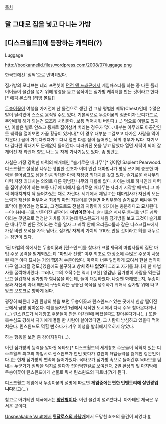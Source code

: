 [[목차]]

== 말 그대로 짐을 넣고 다니는 가방 ==

== [디스크월드]]에 등장하는 캐릭터(?) ==
Luggage

http://bookannelid.files.wordpress.com/2008/07/luggage.png

한국판에선 '짐짝'으로 번역되었다.

짐가방의 모티브는 테리 프랫쳇이 [[던전 앤 드래곤]]에서 게임마스터를 하는 중 다른 플레이어들이 물건을 넣기 위해 명령을 듣고 움직이는 짐가방 캐릭터를 만든 것이라고 한다.[* [[에픽 몬스터]] [리빙 볼트]]

[[두송이꽃]]이 여행을 가기전에 산 물건으로 생긴 건 그냥 평범한 궤짝(Chest)인데 수많은 발이 달려있어 스스로 움직일 수도 있다. 기본적으로 두송이꽃의 짐꾼이자 보디가드로, 주인에게 해가 되는건 모조리 처리한다. 보통 먹어치워 버린다.(...) 덤으로 이빨도 있지만, 이빨은 별로 안쓰고 통째로 집어삼켜 버리는 경우가 많다. 내부는 아무래도 아공간인 듯 궤짝을 열어보면 가끔 황금이 있거나[* 이 경우 대부분 그걸보고 다가온 사람을 먹어치운다.] 물이 가득차있다가도 다시 열면 다른 짐이 들어있는 식의 경우가 많다. 자기보다 길다란 막대기도 문제없이 들어간다. 더러워진 옷을 넣고 닫았다 열면 세탁이 되어 잘 개어진 채 라벤더 향도 나는 등 자체 가사기능도 있다. 좀 짱인듯.

사실은 가장 강력한 마력의 매개체인 "슬기로운 배나무"[* 영어명 Sapient Pearwood. 디스크월드 설정상 나무는 평범한 것조차 이미 인간 대마법사가 평생 쓰기에 충분한 마력을 불어넣고도 남을 만큼 막대한 마력 저장량 최대치를 갖고 있다. 슬기로운 배나무의 마력 저장 최대치는 의외로 다른 평범한 나무와 다를바 없다. 차이는 바로 하나인데 마력을 집어넣어야 하는 보통 나무에 비해서 슬기로운 배나무는 자라기 시작할 때부터 그 마력 최대치까지 꽉 들어차있는 채로 자란다. 세계에서 제일 가는 대마법사가 자신의 모든 노력과 재산을 퍼부어서 최강의 마법 지팡이를 만들면 머리부분에 슬기로운 배나무 한 토막이 들어있는 정도고, 그 정도로도 전설의 지팡이가 되기에는 충분하다고 묘사된다. --아티쉬네--]로 만들어진 궤짝이라 '''마법이뮨'''이다. 슬기로운 배나무 통짜로 만든 궤짝이라는 것만으로 엄청난 가치를 가지는데 린스윈드가 처음 짐가방을 보고 그것이 슬기로운 배나무로 만든 것이라는 것을 알자 그 궤짝 안에 오리촐라툼과 같은 디스크월드에서 가장 비싼 보석을 가득 담아도 짐가방 자체의 가치의 1/10도 안될 것이라고 혀를 내두르는 장면이 있다. 

1권 마법의 색에서는 두송이꽃과 [린스윈드]를 찾다가 크럴 제국의 마법사들의 집단 마법 주문 공격을 받게되었는데 "마법사 전쟁" 이후 최초로 한 장소에 수많은 주문이 사용된 때[* 이때 묘사는 거의 핵공격 수준이었다. 마력이 너무 밀집하게 모여서 현실 법칙이 마구 일그러질 정도.]였음에도 불구하고 '''상처 하나 없었다''' 그리고 자기를 화나게 한 마법사를 꿀꺽해버렸다. 그러나, 그의 호적수는 역시 [코헨] 영감님. 짐가방이 사람을 먹는걸 보고 질겁해서 짐가방과 힘싸움을 하는데, 둘이 대등하였다. 나중엔 화해했는지, 두송이꽃과 자신의 아내 베탄의 구출이라는 공통된 목적을 쟁취하기 위해서 짐가방 위에 타고 앙크 모포크로 향하게 된다.

굉장히 빠른데 2권 환상의 빛을 보면 두송이꽃과 린스윈드가 있는 곳에서 한참 떨어진 곳에서 금방 찾아온다. 예를 들자면 1권에서 시작한 도시에서 다시 주욱 찾아온다거나(...) 린스윈드가 세계창조 주문들이 만든 이차원에 빠졌을때도 찾아온다거나(...) 또한 복수심도 강해서 자기에게 칼질 한 사람이 살아있다면, 그 사람이 방심하고 있을때 먹어치운다. 린스윈드도 먹힐 뻔 하다가 겨우 이성을 발휘해서 먹히지 않았다.

하는 행동을 보면 좀 강아지같다(...).

이런 짐가방의 능력을 알아챈 옥타보[* 디스크월드의 세계창조 주문들이 적혀져 있는 디스크월드 최고의 마법서로 린스윈드가 한번 봤다가 영원히 마법능력을 잃게한 장본인이다.]는 현재 짐가방의 뱃속에 들어가있다. 옥타보가 짐가방 속으로 들어간후 옥타보를 탐내는 누군가가 짐짝을 억지로 열다가 잡아먹힌걸로 보여진다. 2권 환상의 빛 마지막에 두송이꽃이 린스윈드에게 선물로 줘서 린스윈드의 파트너(?)가 된다.

디스크월드 게임에서 두송이꽃의 설명에 따르면 '''게임중에는 편한 인벤토리에 살인광입니다'''라고(...)

참고로 아가테안 제국에서는 '''[[양산형]]이다'''. 이런 물건이 널려있다니. 아가테안 제국은 무서운 곳이다.

[[Unspeakable Vault]]에서 '''[[틴달로스의 사냥개]]'''에서 도망친 최초의 물건이 되었다.[http://www.goominet.com/unspeakable-vault/vault/127/ #]
